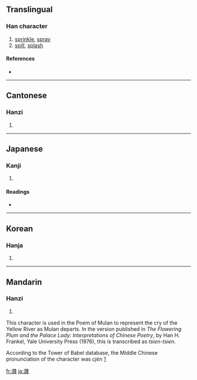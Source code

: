 {{see|溅}}
==Translingual==

===Han character===
{{Han char|rn=85|rad=水|as=15|sn=18|four=3315<sub>3</sub>|canj=水月金戈 (EBCI)}}

# [[sprinkle]], [[spray]]
# [[spill]], [[splash]]

====References====
* {{Han ref|kx=0657.380|dkj=18557|dj=1068.060|hdz=31778.030|uh=6FFA|ud=28666|bh=C271|bd=49777}}

----

==Cantonese==

===Hanzi===
{{yue-hanzi|jyut=|y=jin1, jin3}}

# {{defn|Cantonese}}

----

==Japanese==

===Kanji===
{{ja-kanji|grade=|rs=水15}}

# {{defn|Japanese}}

====Readings====
* {{ja-readings|on=[[せん]] (sen)|kun=[[そそぐ]] (sosogu)}}

----

==Korean==

===Hanja===
{{ko-hanja|hangeul=천|eumhun=|rv=cheon|mr=ch'ŏn|y=chen}}

# {{defn|Korean}}

----

==Mandarin==

===Hanzi===
{{cmn-hanzi|sim=溅|pin=[[jiàn]] ([[jian4]])|wg=chien<sup>4</sup>}}

# {{defn|Mandarin}}

This character is used in the Poem of Mulan to represent the cry of the Yellow River as Mulan departs.  In the version published in ''The Flowering Plum and the Palace Lady: Interpretations of Chinese Poetry'', by Han H. Frankel, Yale University Press (1976), this is transcribed as ''tsien-tsien''.

According to the Tower of Babel database, the Middle Chinese pronunciation of the character was ''cjèn''
[http://starling.rinet.ru/cgi-bin/response.cgi?root=config&morpho=0&basename=%5Cdata%5Cchina%5Cbigchina&first=1&text_character=%E6%BF%BA]

[[fr:濺]]
[[ja:濺]]